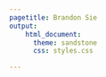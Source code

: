 ```yaml
---
pagetitle: Brandon Sie
output:
    html_document:
      theme: sandstone
      css: styles.css

---
```



<script src="includeHTML.js"></script>
<script src="unloadscroll.js"></script>
<link href="styles.css" rel="stylesheet">


<div class = "row" w3-include-html="bio.html"></div>
<div class = "row" w3-include-html="projects.html"></div>  
<div class = "row" id = "siteinfo" w3-include-html="siteinfo.html"></div>  


<script>includeHTML();</script>


